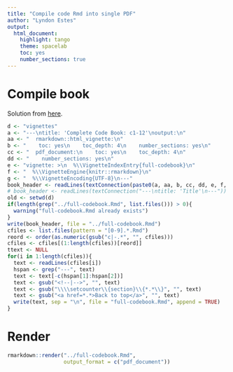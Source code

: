 ```yaml
---
title: "Compile code Rmd into single PDF"
author: "Lyndon Estes"
output: 
  html_document:
    highlight: tango
    theme: spacelab
    toc: yes 
    number_sections: true
---
```


# Compile book

Solution from [here](http://stackoverflow.com/questions/25824795/how-to-combine-two-rmarkdown-rmd-files-into-a-single-output).
```r
d <- "vignettes"
a <- "---\ntitle: 'Complete Code Book: c1-12'\noutput:\n"  
aa <- "  rmarkdown::html_vignette:\n"
b <- "    toc: yes\n    toc_depth: 4\n    number_sections: yes\n"
cc <- "  pdf_document:\n    toc: yes\n    toc_depth: 4\n"
dd <- "    number_sections: yes\n"
e <- "vignette: >\n  %\\VignetteIndexEntry{full-codebook}\n"
f <- "  %\\VignetteEngine{knitr::rmarkdown}\n"
g <- "  %\\VignetteEncoding{UTF-8}\n---"
book_header <- readLines(textConnection(paste0(a, aa, b, cc, dd, e, f, g)))
# book_header <- readLines(textConnection("---\ntitle: 'Title'\n---"))
old <- setwd(d)
if(length(grep("../full-codebook.Rmd", list.files())) > 0){
  warning("full-codebook.Rmd already exists")
}
write(book_header, file = "../full-codebook.Rmd")
cfiles <- list.files(pattern = "[0-9].*.Rmd")
reord <- order(as.numeric(gsub("c|-.*", "", cfiles)))
cfiles <- cfiles[(1:length(cfiles))[reord]]
ttext <- NULL
for(i in 1:length(cfiles)){
  text <- readLines(cfiles[i])
  hspan <- grep("---", text)
  text <- text[-c(hspan[1]:hspan[2])]
  text <- gsub("<!--|-->", "", text)
  text <- gsub("\\\\setcounter\\{section}\\{*.*\\}", "", text)
  text <- gsub("<a href=*.*>Back to top</a>", "", text)
  write(text, sep = "\n", file = "full-codebook.Rmd", append = TRUE)
}

```

# Render
```r
rmarkdown::render("../full-codebook.Rmd", 
                  output_format = c("pdf_document"))
```

